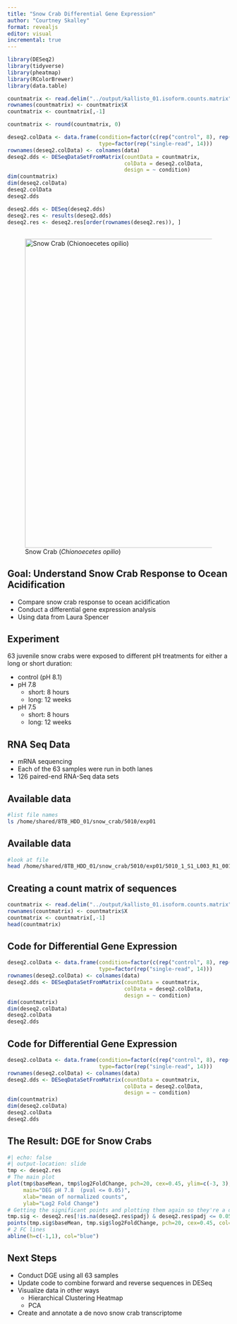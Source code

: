 ```yaml
---
title: "Snow Crab Differential Gene Expression"
author: "Courtney Skalley"
format: revealjs
editor: visual
incremental: true
---
```


```r
library(DESeq2)
library(tidyverse)
library(pheatmap)
library(RColorBrewer)
library(data.table)
```

```r
countmatrix <- read.delim("../output/kallisto_01.isoform.counts.matrix", header = TRUE, sep = '\t')
rownames(countmatrix) <- countmatrix$X
countmatrix <- countmatrix[,-1]
```

```r
countmatrix <- round(countmatrix, 0)
```

```r
deseq2.colData <- data.frame(condition=factor(c(rep("control", 8), rep("low pH", 6))), 
                             type=factor(rep("single-read", 14)))
rownames(deseq2.colData) <- colnames(data)
deseq2.dds <- DESeqDataSetFromMatrix(countData = countmatrix,
                                     colData = deseq2.colData, 
                                     design = ~ condition)
dim(countmatrix)
dim(deseq2.colData)
deseq2.colData
deseq2.dds
```

```r
deseq2.dds <- DESeq(deseq2.dds)
deseq2.res <- results(deseq2.dds)
deseq2.res <- deseq2.res[order(rownames(deseq2.res)), ]
```

## 

![Snow Crab (*Chionoecetes opilio*)](images/opilio_photo.jpeg){width="700"}

## Goal: Understand Snow Crab Response to Ocean Acidification

-   Compare snow crab response to ocean acidification
-   Conduct a differential gene expression analysis
-   Using data from Laura Spencer

## Experiment {.smaller}

63 juvenile snow crabs were exposed to different pH treatments for either a long or short duration:

-   control (pH 8.1)
-   pH 7.8
    -   short: 8 hours
    -   long: 12 weeks
-   pH 7.5
    -   short: 8 hours
    -   long: 12 weeks

## RNA Seq Data {.smaller}

-   mRNA sequencing
-   Each of the 63 samples were run in both lanes
-   126 paired-end RNA-Seq data sets

## Available data

```bash
#list file names
ls /home/shared/8TB_HDD_01/snow_crab/5010/exp01
```

## Available data

```bash
#look at file
head /home/shared/8TB_HDD_01/snow_crab/5010/exp01/5010_1_S1_L003_R1_001.fastq.gz
```

## Creating a count matrix of sequences

```r
countmatrix <- read.delim("../output/kallisto_01.isoform.counts.matrix", header = TRUE, sep = '\t')
rownames(countmatrix) <- countmatrix$X
countmatrix <- countmatrix[,-1]
head(countmatrix)
```

## Code for Differential Gene Expression

``` .r
deseq2.colData <- data.frame(condition=factor(c(rep("control", 8), rep("low pH", 6))), 
                             type=factor(rep("single-read", 14)))
rownames(deseq2.colData) <- colnames(data)
deseq2.dds <- DESeqDataSetFromMatrix(countData = countmatrix,
                                     colData = deseq2.colData, 
                                     design = ~ condition)
dim(countmatrix)
dim(deseq2.colData)
deseq2.colData
deseq2.dds
```

## Code for Differential Gene Expression

``` .r
deseq2.colData <- data.frame(condition=factor(c(rep("control", 8), rep("low pH", 6))), 
                             type=factor(rep("single-read", 14)))
rownames(deseq2.colData) <- colnames(data)
deseq2.dds <- DESeqDataSetFromMatrix(countData = countmatrix,
                                     colData = deseq2.colData, 
                                     design = ~ condition)
dim(countmatrix)
dim(deseq2.colData)
deseq2.colData
deseq2.dds
```

## The Result: DGE for Snow Crabs

```r
#| echo: false
#| output-location: slide
tmp <- deseq2.res
# The main plot
plot(tmp$baseMean, tmp$log2FoldChange, pch=20, cex=0.45, ylim=c(-3, 3), log="x", col="darkgray",
     main="DEG pH 7.8  (pval <= 0.05)",
     xlab="mean of normalized counts",
     ylab="Log2 Fold Change")
# Getting the significant points and plotting them again so they're a different color
tmp.sig <- deseq2.res[!is.na(deseq2.res$padj) & deseq2.res$padj <= 0.05, ]
points(tmp.sig$baseMean, tmp.sig$log2FoldChange, pch=20, cex=0.45, col="red")
# 2 FC lines
abline(h=c(-1,1), col="blue")
```

## Next Steps

-   Conduct DGE using all 63 samples
-   Update code to combine forward and reverse sequences in DESeq
-   Visualize data in other ways
    -   Hierarchical Clustering Heatmap
    -   PCA
-   Create and annotate a de novo snow crab transcriptome
